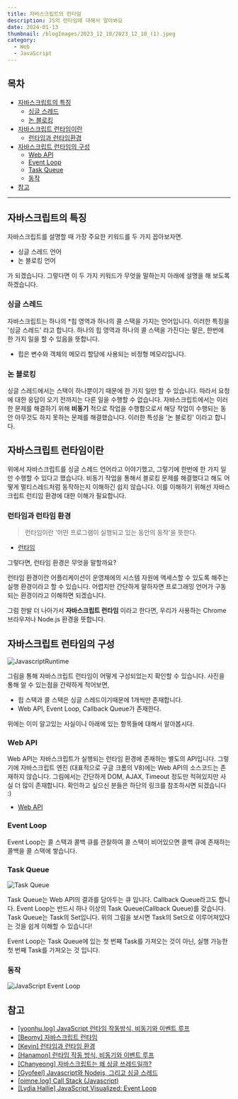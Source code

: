 ```yaml
---
title: 자바스크립트의 런타임
description: JS의 런타임에 대해서 알아봐요
date: 2024-01-13
thumbnail: /blogImages/2023_12_10/2023_12_10_(1).jpeg
category:
  - Web
  - JavaScript
---
```


## 목차

- [자바스크립트의 특징](#자바스크립트의-특징)
  - [싱글 스레드](#싱글-스레드)
  - [논 블로킹](#논-블로킹)
- [자바스크립트 런타임이란](#자바스크립트-런타임이란)
  - [런타임과 런타임환경](#런타임과-런타임-환경)
- [자바스크립트 런타임의 구성](#자바스크립트-런타임의-구성)
  - [Web API](#web-api)
  - [Event Loop](#event-loop)
  - [Task Queue](#task-queue)
  - [동작](#동작)
- [참고](#참고)

---

## 자바스크립트의 특징

자바스크립트를 설명할 때 가장 주요한 키워드를 두 가지 꼽아보자면.

- 싱글 스레드 언어
- 논 블로킹 언어

가 되겠습니다. 그렇다면 이 두 가지 키워드가 무엇을 말하는지 아래에 설명을 해 보도록 하겠습니다.

### 싱글 스레드

자바스크립트는 하나의 *힙 영역과 하나의 콜 스택을 가지는 언어입니다. 이러한 특징을 '싱글 스레드' 라고 합니다.
하나의 힙 영역과 하나의 콜 스택을 가진다는 말은, 한번에 한 가지 일을 할 수 있음을 뜻합니다.

- 힙은 변수와 객체의 메모리 할당에 사용되는 비정형 메모리입니다.

### 논 블로킹

싱글 스레드에서는 스택이 하나뿐이기 때문에 한 가지 일만 할 수 있습니다. 따라서 요청에 대한 응답이 오기 전까지는 다른 일을 수행할 수 없습니다.
자바스크립트에서는 이러한 문제를 해결하기 위해 **비동기** 적으로 작업을 수행함으로서 해당 작업이 수행되는 동안 아무것도 하지 못하는 문제를 해결했습니다.
이러한 특성을 '논 블로킹' 이라고 합니다.

## 자바스크립트 런타임이란

위에서 자바스크립트를 싱글 스레드 언어라고 이야기했고, 그렇기에 한번에 한 가지 일만 수행할 수 있다고 했습니다.
비동기 작업을 통해서 블로킹 문제를 해결했다고 해도 어떻게 멀티스레드처럼 동작하는지 이해하긴 쉽지 않습니다. 이를 이해하기 위해선 자바스크립트 런티임 환경에 대한 이해가 필요합니다.

### 런타임과 런타임 환경

> 런타임이란 '어떤 프로그램이 실행되고 있는 동안의 동작'을 뜻한다.

- [런타임](https://ko.wikipedia.org/wiki/%EB%9F%B0%ED%83%80%EC%9E%84)

그렇다면, 런타임 환경은 무엇을 말할까요?

런타임 환경이란 어플리케이션이 운영체에의 시스템 자원에 액세스할 수 있도록 해주는 실행 환경이라고 할 수 있습니다.
어렵지만 간단하게 말하자면 프로그래밍 언어가 구동되는 환경이라고 이해하면 되겠습니다.

그럼 한발 더 나아가서 **자바스크립트 런타임** 이라고 한다면, 우리가 사용하는 Chrome 브라우저나 Node.js 환경을 뜻합니다.

## 자바스크립트 런타임의 구성

![JavascriptRuntime](</blogImages/2024_01_13/2024_01_13_(1).png>)

그림을 통해 자바스크립트 런타임이 어떻게 구성되었는지 확인할 수 있습니다. 사진을 통해 알 수 있는점을 간략하게 적어보면,

- 힙 스택과 콜 스택은 싱글 스레드이기때문에 1개씩만 존재합니다.
- Web API, Event Loop, Callback Queue가 존재한다.

위에는 이미 알고있는 사실이니 아래에 있는 항목들에 대해서 알아봅시다.

### Web API

Web API는 자바스크립트가 실행되는 런타임 환경에 존재하는 별도의 API입니다. 그렇기에 자바스크립트 엔진 (대표적으로 구글 크롬의 V8)에는 Web API의 소스코드는 존재하지 않습니다.
그림에서는 간단하게 DOM, AJAX, Timeout 정도만 적혀있지만 사실 더 많이 존재합니다. 확인하고 싶으신 분들은 하단의 링크를 참조하시면 되겠습니다 :)

- [Web API](https://developer.mozilla.org/ko/docs/Web/API)

### Event Loop

Event Loop는 콜 스택과 콜백 큐를 관찰하여 콜 스택이 비어있으면 콜백 큐에 존재하는 콜백을 콜 스택에 쌓습니다.

### Task Queue

![Task Queue](</blogImages/2024_01_13/2024_01_13_(2).png>)

Task Queue는 Web API의 결과를 담아두는 큐 입니다. Callback Queue라고도 합니다. Event Loop는 반드시 하나 이상의 Task Queue(Callback Queue)를 갖습니다.
Task Queue는 Task의 Set입니다. 위의 그림을 보시면 Task의 Set으로 이루어져있다는 것을 쉽게 이해할 수 있습니다!

Event Loop는 Task Queue에 있는 첫 번째 Task를 가져오는 것이 아닌, 실행 가능한 첫 번째 Task를 가져오는 것 입니다.

### 동작

![JavaScript Event Loop](</blogImages/2024_01_13/2024_01_13_(3).gif>)

## 참고

- [[yoonhu.log] JavaScript 런타임 작동방식, 비동기와 이벤트 루프](https://velog.io/@ahsy92/%EA%B8%B0%EC%88%A0%EB%A9%B4%EC%A0%91-JavaScript-%EB%9F%B0%ED%83%80%EC%9E%84-%EC%9E%91%EB%8F%99%EB%B0%A9%EC%8B%9D-%EB%B9%84%EB%8F%99%EA%B8%B0%EC%99%80-%EC%9D%B4%EB%B2%A4%ED%8A%B8-%EB%A3%A8%ED%94%84)
- [[Beomy] 자바스크립트 런타임](https://beomy.github.io/tech/javascript/javascript-runtime/)
- [[Kevin] 런타임과 런타임 환경](https://gf0308.tistory.com/13)
- [[Hanamon] 런타임 작동 방식, 비동기와 이벤트 루프](https://hanamon.kr/javascript-%EB%9F%B0%ED%83%80%EC%9E%84-%EC%9E%91%EB%8F%99-%EB%B0%A9%EC%8B%9D-%EB%B9%84%EB%8F%99%EA%B8%B0%EC%99%80-%EC%9D%B4%EB%B2%A4%ED%8A%B8-%EB%A3%A8%ED%94%84/)
- [[Chanyeong] 자바스크립트는 왜 싱글 쓰레드일까?](https://chanyeong.com/blog/post/44)
- [[Gyofeel] Javascript와 Nodejs, 그리고 싱글 스레드](https://gyofeel.github.io/js/nodejs/web/Javascript%EC%99%80-Nodejs%EB%8A%94-%EB%AA%A8%EB%91%90-%EC%8B%B1%EA%B8%80-%EC%8A%A4%EB%A0%88%EB%93%9C%EC%97%90%EC%84%9C-%EC%8B%A4%ED%96%89%EB%90%98%EB%8A%94%EA%B0%80/)
- [[oimne.log] Call Stack (Javascript)](https://velog.io/@oimne/Call-Stack-Javascript)
- [[Lydia Hallie] JavaScript Visualized: Event Loop](https://dev.to/lydiahallie/javascript-visualized-event-loop-3dif)